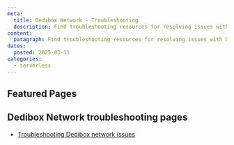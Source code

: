 ```yaml
---
meta:
  title: Dedibox Network - Troubleshooting
  description: Find troubleshooting resources for resolving issues with Dedibox Network.
content:
  paragraph: Find troubleshooting resources for resolving issues with Dedibox Network.
dates:
  posted: 2025-03-11
categories:
  - serverless
---
```


<ProductHeader
  productName="Dedibox Network troubleshooting"
  productLogo="Dedibox Network"
  description="Learn how to fix common issues related to the network connectivity of your Dedibox server."
/>

## Featured Pages

<Grid>
    <DefaultCard
      title="Dedibox FAQ"
      description="General info on Dedibox servers."
      url="/faq/dedibox/"
      label="See more"
    />
    <DefaultCard
      title="Troubleshooting Dedibox network issues"
      description="Learn how to diagnose and interpret connectivity issues with the network of your Dedibox server."
      url="/dedibox-network/troubleshoot/network-troubleshooting/"
      label="See more"
    />
    <DefaultCard
      title="Dedibox anti-DDoS solutions"
      description="Scaleway provides comprehensive anti-DDoS protection for all its dedicated servers at no extra cost."
      url="/dedibox-network/reference-content/anti-ddos/"
      label="See more"
    />
</Grid>

## Dedibox Network troubleshooting pages

- [Troubleshooting Dedibox network issues](/dedibox-network/troubleshoot/network-troubleshooting/)
